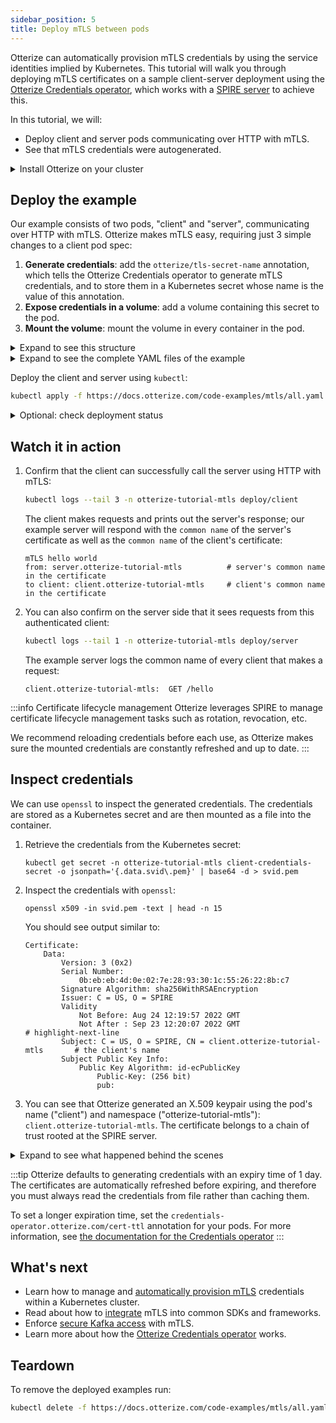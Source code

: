 ```yaml
---
sidebar_position: 5
title: Deploy mTLS between pods
---
```


Otterize can automatically provision mTLS credentials by using the service identities implied by Kubernetes.
This tutorial will walk you through deploying mTLS certificates on a sample client-server deployment using the [Otterize Credentials operator](reference/configuration/credentials-operator), which works with a [SPIRE server](https://spiffe.io/docs/latest/spire-about/) to achieve this.

In this tutorial, we will:

- Deploy client and server pods communicating over HTTP with mTLS.
- See that mTLS credentials were autogenerated.


<details>
<summary>Install Otterize on your cluster</summary>

:::note
You can skip this section if Otterize is already installed in your cluster.
:::

{@include: ../_common/install-otterize.md}

</details>


## Deploy the example

Our example consists of two pods, "client" and "server", communicating over HTTP with mTLS.
Otterize makes mTLS easy, requiring just 3 simple changes to a client pod spec:
1. **Generate credentials**: add the `otterize/tls-secret-name` annotation, which tells the Otterize
   Credentials operator to generate mTLS credentials, and to store them in a Kubernetes secret
   whose name is the value of this annotation.
2. **Expose credentials in a volume**: add a volume containing this secret to the pod.
3. **Mount the volume**: mount the volume in every container in the pod.

<details>
<summary>Expand to see this structure</summary>

```yaml
spec:
  template:
    metadata:
      annotations:
        # highlight-next-line
        # 1. Generate credentials as a secret called "client-credentials-secret":
        otterize/tls-secret-name: client-credentials-secret
        ...
    spec:
      volumes:
        # highlight-start
        # 2. Create a volume containing this secret:
        - name: otterize-credentials
          secret:
            secretName: client-credentials-secret
        # highlight-end
        ...
      containers:
        - name: client
          ...
          volumeMounts:
            # highlight-start
            # 3. Mount volume into container
            - name: otterize-credentials
              mountPath: /var/otterize/credentials
              readOnly: true
            # highlight-end
```
</details>

<details>
<summary>Expand to see the complete YAML files of the example</summary>
<Tabs>

<TabItem value="namespace.yaml" label="namespace.yaml" default>

```yaml
{@include: ../../static/code-examples/kafka-mtls/namespace.yaml}
```

</TabItem>

<TabItem value="client-deployment.yaml" label="client-deployment.yaml">

```yaml
{@include: ../../static/code-examples/kafka-mtls/client-deployment.yaml}
```

</TabItem>

<TabItem value="client-configmap.yaml" label="client-configmap.yaml">

```yaml
{@include: ../../static/code-examples/kafka-mtls/client-configmap.yaml}
```

</TabItem>
<TabItem value="client.js" label="client.js" default>

```js
const fs = require('fs');
const https = require('https');

const options = {
    hostname: 'server.otterize-tutorial-mtls',
    port: 443,
    path: '/hello',
    method: 'GET',
    cert: fs.readFileSync('/var/otterize/credentials/svid.pem'),
    key: fs.readFileSync('/var/otterize/credentials/key.pem'),
    ca: fs.readFileSync('/var/otterize/credentials/bundle.pem')
}

const req = https.request(
    options,
    res => {
        res.on('data', function (data) {
            console.log(data.toString())
        });
    }
);

req.end();
```

</TabItem>
<TabItem value="server.js" label="server.js" default>

```js
const https = require(`https`);
const fs = require(`fs`);

const options = {
  key: fs.readFileSync('/var/otterize/credentials/key.pem'),
  cert: fs.readFileSync('/var/otterize/credentials/svid.pem'),
  ca: fs.readFileSync('/var/otterize/credentials/bundle.pem'),
  requestCert: true
};

https.createServer(
    options,
    (req, res) => {
        const peerCert = req.connection.getPeerCertificate();
        const ownCert = req.connection.getCertificate();
        console.log("Received request:");
        console.log(peerCert.subject.CN + ":\t" + req.method + " " + req.url);
        if (req.url === '/hello') {
            res.writeHead(200);
            res.end('mTLS hello world\nfrom: ' + ownCert.subject.CN + '\nto client: ' + peerCert.subject.CN);
        } else {
            res.end();
        }
    }).listen(443);
```

</TabItem>
</Tabs>
</details>

Deploy the client and server using `kubectl`:
```bash
kubectl apply -f https://docs.otterize.com/code-examples/mtls/all.yaml
```

<details>
<summary>Optional: check deployment status</summary>

```bash
kubectl get pods -n otterize-tutorial-mtls
```
You should see
```
NAME                      READY   STATUS    RESTARTS   AGE
client-5689997b5c-grlnt   1/1     Running   0          35s
server-6698c58cbc-v9n9b   1/1     Running   0          34s
```
</details>

## Watch it in action

1. Confirm that the client can successfully call the server using HTTP with mTLS:

   ```bash
   kubectl logs --tail 3 -n otterize-tutorial-mtls deploy/client
   ```

   The client makes requests and prints out the server's response; our example server will respond with
   the `common name` of the server's certificate as well as the `common name` of the client's certificate:

   ```shell
   mTLS hello world
   from: server.otterize-tutorial-mtls          # server's common name in the certificate
   to client: client.otterize-tutorial-mtls     # client's common name in the certificate
   ```
2. You can also confirm on the server side that it sees requests from this authenticated client:
   ```bash
   kubectl logs --tail 1 -n otterize-tutorial-mtls deploy/server
   ```

   The example server logs the common name of every client that makes a request:

   ```shell
   client.otterize-tutorial-mtls:  GET /hello
   ```

:::info Certificate lifecycle management
Otterize leverages SPIRE to manage certificate lifecycle management tasks such as rotation, revocation, etc.

We recommend reloading credentials before each use, as Otterize makes sure
the mounted credentials are constantly refreshed and up to date.
:::

## Inspect credentials

We can use `openssl` to inspect the generated credentials. The credentials are stored as a Kubernetes secret
and are then mounted as a file into the container.

1. Retrieve the credentials from the Kubernetes secret:

   ```shell
   kubectl get secret -n otterize-tutorial-mtls client-credentials-secret -o jsonpath='{.data.svid\.pem}' | base64 -d > svid.pem
   ```

2. Inspect the credentials with `openssl`:

   ```shell
   openssl x509 -in svid.pem -text | head -n 15
   ```
   You should see output similar to:
   ```x509
   Certificate:
       Data:
           Version: 3 (0x2)
           Serial Number:
               0b:eb:eb:4d:0e:02:7e:28:93:30:1c:55:26:22:8b:c7
           Signature Algorithm: sha256WithRSAEncryption
           Issuer: C = US, O = SPIRE
           Validity
               Not Before: Aug 24 12:19:57 2022 GMT
               Not After : Sep 23 12:20:07 2022 GMT
   # highlight-next-line
           Subject: C = US, O = SPIRE, CN = client.otterize-tutorial-mtls       # the client's name
           Subject Public Key Info:
               Public Key Algorithm: id-ecPublicKey
                   Public-Key: (256 bit)
                   pub:
   ```

3. You can see that Otterize generated an X.509 keypair using the pod's name ("client")
   and namespace ("otterize-tutorial-mtls"): `client.otterize-tutorial-mtls`.
   The certificate belongs to a chain of trust rooted at the SPIRE server.

<details>
<summary>Expand to see what happened behind the scenes</summary>

1. We annotated the pods to let Otterize know it should generate mTLS credentials.
2. The Otterize Credentials operator:
    1. Created entries in the SPIRE server for the annotated pods.
    2. Generated matching mTLS credentials using the SPIRE server.
    3. Stored the mTLS credentials into Kubernetes secrets.
3. The secrets were mounted (separately) into each pod's container.
4. The pods communicated with each other using mutual TLS-authenticated HTTPS.

</details>

:::tip
Otterize defaults to generating credentials with an expiry time of 1 day. The certificates are
automatically refreshed before expiring, and therefore you must always read the credentials from file rather than caching them.

To set a longer expiration time, set the `credentials-operator.otterize.com/cert-ttl` annotation for your pods.
For more information, see [the documentation for the Credentials operator](reference/configuration/credentials-operator)
:::

## What's next

- Learn how to manage and [automatically provision mTLS](/k8s-mtls) credentials within a Kubernetes cluster.
- Read about how to [integrate](/k8s-mtls/#using-mtls-credentials) mTLS into common SDKs and frameworks.
- Enforce [secure Kafka access](/k8s-kafka-mtls) with mTLS.
- Learn more about how the [Otterize Credentials operator](reference/configuration/credentials-operator) works.

## Teardown

To remove the deployed examples run:

```bash
kubectl delete -f https://docs.otterize.com/code-examples/mtls/all.yaml
```
